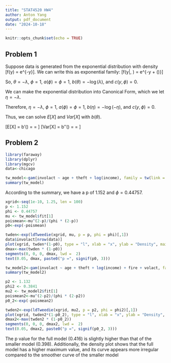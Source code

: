 ```yaml
---
title: "STAT4520 HW4"
author: Anton Yang
output: pdf_document
date: "2024-10-18"
---
```


```r
knitr::opts_chunk$set(echo = TRUE)
```

## Problem 1

Suppose data is generated from the exponential distribution with density
\[f(y) = \lambda e^{-\lambda y}\].
We can write this as exponential family:
\[f(y|\theta, \phi) = e^{-\lambda y + \log(\lambda)}\]

So, $\theta = -\lambda$, $\phi = 1$, $a(\phi) = \phi = 1$, $b(\theta) = -\log(\lambda)$, and $c(y, \phi) = 0$. 

We can make the exponential distribution into Canonical Form, which we let $\eta = -\lambda$. 

Therefore, $\eta = -\lambda$, $\phi = 1$, $a(\phi) = \phi = 1$, $b(\eta) = -\log(-\eta)$, and $c(y, \phi) = 0$.

Thus, we can solve $E[X]$ and $Var[X]$ with $b(\theta)$.

\[E[X] = b'(\theta) = \frac{-1}{\eta} = \frac{1}{\lambda}\]
\[Var[X] = b''(\theta) = \frac{1}{\eta^2} = \frac{1}{\lambda^2}\]

## Problem 2
```r
library(faraway)
library(dplyr)
library(mgcv)
data<-chicago

tw_model<-gam(involact ~ age + theft + log(income), family = tw(link = "log"), data = data)
summary(tw_model)
```

According to the summary, we have a p of 1.152 and $\phi = 0.44757$.

```r
xgrid<-seq(1e-10, 1.25, len = 100)
p <- 1.152
phi <- 0.44757
mu <- tw_model$fit[1]
poismean<-mu^(2-p)/(phi * (2-p))
p0<-exp(-poismean)

twden<-exp(ldTweedie(xgrid, mu, p = p, phi = phi)[,1])
data$involact[nrow(data)]
plot(xgrid, twden*(1-p0), type = "l", xlab = "x", ylab = "Density", main = "Observation 60645 Predictions")
dmax<-max(twden * (1-p0))
segments(0, 0, 0, dmax, lwd =  2)
text(0.05, dmax, paste0("p =", signif(p0, 3)))

tw_model2<-gam(involact ~ age + theft + log(income) + fire + volact, family = tw(link = "log"), data = data)
summary(tw_model2)

p2 <- 1.132
phi2 <- 0.3841
mu2 <- tw_model2$fit[1]
poismean2<-mu^(2-p2)/(phi * (2-p2))
p0_2<-exp(-poismean2)

twden2<-exp(ldTweedie(xgrid, mu2, p = p2, phi = phi2)[,1])
plot(xgrid, twden2*(1-p0_2), type = "l", xlab = "x", ylab = "Density", main = "Observation 60645 Predictions Full Model")
dmax2<-max(twden2 * (1-p0_2))
segments(0, 0, 0, dmax2, lwd =  2)
text(0.05, dmax2, paste0("p =", signif(p0_2, 3)))
```

The p value for the full model (0.416) is slightly higher than that of the smaller model (0.398). Additionally, the density plot shows that the full model has a higher maximum value, and its curve appears more irregular compared to the smoother curve of the smaller model





